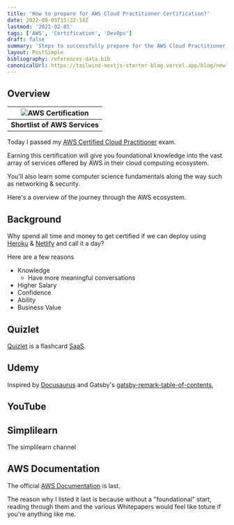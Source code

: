 ```yaml
---
title: 'How to prepare for AWS Cloud Practitioner Certification?'
date: 2022-08-05T15:32:14Z
lastmod: '2021-02-01'
tags: ['AWS', 'Certification', 'DevOps']
draft: false
summary: 'Steps to successfully prepare for the AWS Cloud Practitioner Certification'
layout: PostSimple
bibliography: references-data.bib
canonicalUrl: https://tailwind-nextjs-starter-blog.vercel.app/blog/new-features-in-v1/
---
```


## Overview

| ![AWS Certification](https://images.clickittech.com/2020/wp-content/uploads/2018/01/20201632/aws-services.jpg) |
| :------------------------------------------------------------------------------------------------------------: |
|                                        <b>Shortlist of AWS Services</b>                                        |

Today I passed my [AWS Certified Cloud Practitioner](https://aws.amazon.com/certification/certified-cloud-practitioner/) exam.

Earning this certification will give you foundational knowledge into the vast array of services offered by AWS
in their cloud computing ecosystem.

You'll also learn some computer science fundamentals along the way such as networking & security.

Here's a overview of the journey through the AWS ecosystem.

<TOCInline toc={props.toc} exclude="Overview" toHeading={2} />

## Background

Why spend all time and money to get certified if we can deploy using
[Heroku](https://www.heroku.com/) & [Netlify](https://www.netlify.com/) and call it a day?

Here are a few reasons

- Knowledge
  - Have more meaningful conversations
- Higher Salary
- Confidence
- Ability
- Business Value

## Quizlet

[Quizlet](https://quizlet.com/) is a flashcard [SaaS](<https://azure.microsoft.com/en-us/resources/cloud-computing-dictionary/what-is-saas/#:~:text=Software%20as%20a%20service%20(SaaS)%20allows%20users%20to%20connect%20to,from%20a%20cloud%20service%20provider.>).

## Udemy

Inspired by [Docusaurus](https://docusaurus.io/docs/next/markdown-features/inline-toc) and Gatsby's [gatsby-remark-table-of-contents](https://www.gatsbyjs.com/plugins/gatsby-remark-table-of-contents/),

## YouTube

## Simplilearn

The simplilearn channel

## AWS Documentation

The official [AWS Documentation](https://docs.aws.amazon.com/index.html?nc2=h_ql_doc_do_v) is last.

The reason why I listed it last is because without a "foundational" start, reading through them and the various Whitepapers would feel like toture
if you're anything like me.
